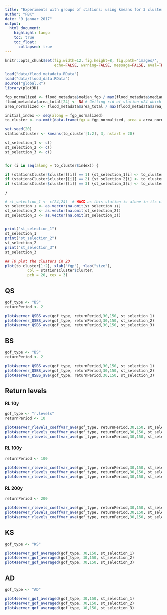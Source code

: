 ```yaml
---
title: "Experiments with groups of stations: using kmeans for 3 clusters with catchment_size and fpg as params"
author: "FBK"
date: "9 januar 2017"
output: 
  html_document:
    highlight: tango
    toc: true
    toc_float:
      collapsed: true
---
```



```r
knitr::opts_chunk$set(fig.width=12, fig.height=8, fig.path='images/',
                      echo=FALSE, warning=FALSE, message=FALSE, eval=TRUE)
```

```r

load("data/flood_metadata.RData")
load("data/flood_data.RData")
source("global.R")
library(plot3D)

fgp_normalized <- flood_metadata$median_fgp / max(flood_metadata$median_fgp, na.rm = TRUE)
flood_metadata$area_total[24] <- NA # Getting rid of station n24 which has a much bigger catchment than the others
area_normalized <- flood_metadata$area_total / max(flood_metadata$area_total, na.rm = TRUE)

initial_index <- seq(along = fgp_normalized)
to_cluster <- na.omit(data.frame(fgp = fgp_normalized, area = area_normalized, index = initial_index))

set.seed(20)
stationsCluster <- kmeans(to_cluster[1:2], 3, nstart = 20)

st_selection_1 <- c()
st_selection_2 <- c()
st_selection_3 <- c()


for (i in seq(along = to_cluster$index)) {

if (stationsCluster$cluster[[i]] == 1) {st_selection_1[i] <- to_cluster$index[i]}
if (stationsCluster$cluster[[i]] == 2) {st_selection_2[i] <- to_cluster$index[i]}
if (stationsCluster$cluster[[i]] == 3) {st_selection_3[i] <- to_cluster$index[i]}

}

# st_selection_1 <- c(24,24)  # HACK as this station is alone in its cluster
st_selection_1 <- as.vector(na.omit(st_selection_1))
st_selection_2 <- as.vector(na.omit(st_selection_2))
st_selection_3 <- as.vector(na.omit(st_selection_3))

  
print("st_selection_1")
st_selection_1
print("st_selection_2")
st_selection_2
print("st_selection_3")
st_selection_3

## TO plot the clusters in 2D
plot(to_cluster[1:2], xlab("fgp"), ylab("size"),
          col = stationsCluster$cluster,
          pch = 20, cex = 3)


```

## QS

```r
gof_type <- "BS"
returnPeriod <- 2

plot4server_QSBS_ave(gof_type, returnPeriod,30,150, st_selection_1)
plot4server_QSBS_ave(gof_type, returnPeriod,30,150, st_selection_2)
plot4server_QSBS_ave(gof_type, returnPeriod,30,150, st_selection_3)
```


## BS

```r
gof_type <- "BS"
returnPeriod <- 2

plot4server_QSBS_ave(gof_type, returnPeriod,30,150, st_selection_1)
plot4server_QSBS_ave(gof_type, returnPeriod,30,150, st_selection_2)
plot4server_QSBS_ave(gof_type, returnPeriod,30,150, st_selection_3)
```

## Return levels

#### RL 10y

```r
gof_type <- "r.levels"
returnPeriod <- 10

plot4server_rlevels_coeffvar_ave(gof_type, returnPeriod,30,150, st_selection_1)
plot4server_rlevels_coeffvar_ave(gof_type, returnPeriod,30,150, st_selection_2)
plot4server_rlevels_coeffvar_ave(gof_type, returnPeriod,30,150, st_selection_3)

```

#### RL 100y

```r
returnPeriod <- 100

plot4server_rlevels_coeffvar_ave(gof_type, returnPeriod,30,150, st_selection_1)
plot4server_rlevels_coeffvar_ave(gof_type, returnPeriod,30,150, st_selection_2)
plot4server_rlevels_coeffvar_ave(gof_type, returnPeriod,30,150, st_selection_3)

```

#### RL 200y

```r
returnPeriod <- 200

plot4server_rlevels_coeffvar_ave(gof_type, returnPeriod,30,150, st_selection_1)
plot4server_rlevels_coeffvar_ave(gof_type, returnPeriod,30,150, st_selection_2)
plot4server_rlevels_coeffvar_ave(gof_type, returnPeriod,30,150, st_selection_3)

```

## KS

```r
gof_type <- "KS"

plot4server_gof_averaged(gof_type, 30,150, st_selection_1)
plot4server_gof_averaged(gof_type, 30,150, st_selection_2)
plot4server_gof_averaged(gof_type, 30,150, st_selection_3)
```

## AD

```r
gof_type <- "AD"

plot4server_gof_averaged(gof_type, 30,150, st_selection_1)
plot4server_gof_averaged(gof_type, 30,150, st_selection_2)
plot4server_gof_averaged(gof_type, 30,150, st_selection_3)
```

